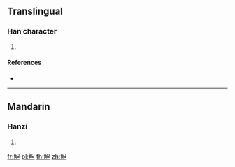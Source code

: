 {{character info/new}}
==Translingual==

===Han character===
{{Han char|rn=148|rad=角|as=05|sn=12|four=26210|canj=NBAM}}

# {{defn|Han|sort=角05}}

====References====
* {{Han ref|kx=1141.050|dkj=35047|dj=1608.050|hdz=63922.170|uh=89DB|ud=35291|bh=DBD5|bd=56277}}

----

==Mandarin==

===Hanzi===
{{cmn-hanzi|pin=[[dàn]] ([[dan4]])|wg=tan<sup>4</sup>}}

# {{defn|lang=cmn|sort=角05}}

[[fr:觛]]
[[pl:觛]]
[[th:觛]]
[[zh:觛]]